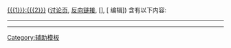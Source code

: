 [[{{{1}}}:{{{2}}}]] ([[{{{1}}} talk:{{{2}}}|讨论页]], [[Special:Whatlinkshere/{{{1}}}:{{{2}}}|反向链接]], [{{SERVER}}{{localurl:Special:Recentchangeslinked/{{{1}}}:{{{2}}}|hideminor=0&days=3000&limit=500 跟随链接}}], [{{SERVER}}{{localurl:{{{1}}}:{{{2}}}|action=edit}} 编辑]) 含有以下内容:
----
{{msgnw:{{{1}}}:{{{2}}}}}
----
<noinclude>[[Category:辅助模板]]</noinclude>